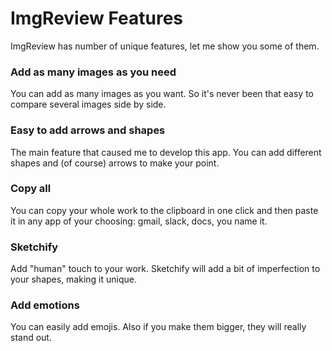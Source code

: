 
# ImgReview Features

ImgReview has number of unique features, let me show you some of them.

<Layout>
  <Cell span={4}>
    <h3>Add as many images as you need</h3>
    You can add as many images as you want. So it's never been that easy to compare
    several images side by side.
  </Cell>
  <Cell span={4}>
    <h3>Easy to add arrows and shapes</h3>
    The main feature that caused me to develop this app. You can add different shapes
    and (of course) arrows to make your point.
  </Cell>
  <Cell span={4}>
    <h3>Copy all</h3>
    You can copy your whole work to the clipboard in one click and then paste it
    in any app of your choosing: gmail, slack, docs, you name it.
  </Cell>
  <Cell span={4}>
    <h3>Sketchify</h3>
    Add "human" touch to your work. Sketchify will add a bit of imperfection to your
    shapes, making it unique.
  </Cell>
  <Cell span={4}>
    <h3>Add emotions</h3>
    You can easily add emojis. Also if you make them bigger, they will really stand
    out.
  </Cell>
</Layout>

